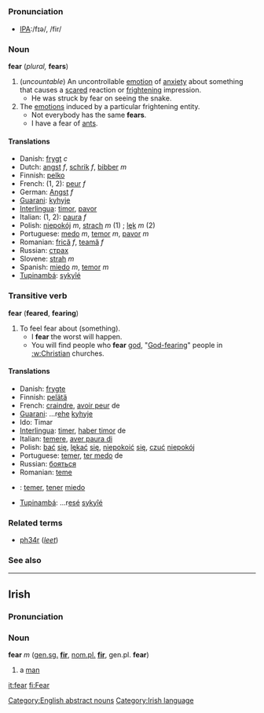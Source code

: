 =={{en}}==

===Pronunciation===
*[[Pronunciation guide|IPA]]:/fɪə/, /fir/

===Noun===
'''fear''' (''plural,'' '''fears''')

#(''uncountable'') An uncontrollable [[emotion]] of [[anxiety]] about something that causes a [[scared]] reaction or [[frightening]] impression. 
#*He was struck by fear on seeing the snake.
#The [[emotion|emotions]] induced by a particular frightening entity.
#* Not everybody has the same '''fears'''.
#*I have a fear of [[:w:ants|ants]].
==== Translations ====
*Danish: [[frygt]] ''c''
*Dutch: [[angst]] ''f'', [[schrik]] ''f'', [[bibber]] ''m''
*Finnish: [[pelko]]
*French: (1, 2): [[peur]] ''f''
*German: [[Angst#German|Angst]] ''f''
*[[Guarani]]: [[kyhyje]]
*[[Interlingua]]: [[timor]], [[pavor]]
*Italian: (1, 2): [[paura]] ''f''
*Polish: [[niepokój]] ''m'', [[strach]] ''m'' (1) ; [[lęk]] ''m'' (2)
*Portuguese: [[medo]] ''m'', [[temor]] ''m'', [[pavor]] ''m''
*Romanian: [[frică]] ''f'', [[teamă]] ''f''
*Russian: [[страх]]
*Slovene: [[strah]] ''m''
*Spanish: [[miedo]] ''m'', [[temor]] ''m''
*[[Tupinambá]]: [[sykyîé]]

===Transitive verb===
'''fear''' ('''feared''', '''fearing''')
#To feel fear about (something).
#* I '''fear''' the worst will happen.
#* You will find people who '''fear''' [[:w:god|god]], "[[God-fearing]]" people in [[:w:Christian]] churches.
====Translations====
*Danish: [[frygte]]
*Finnish: [[pelätä]]
*French: [[craindre]], [[avoir peur]] de
*[[Guarani]]: ...r[[ehe]] [[kyhyje]]
*Ido: Timar
*[[Interlingua]]: [[timer]], [[haber timor]] de
*Italian: [[temere]], [[aver paura di]]
*Polish: [[bać]] [[się]], [[lękać]] [[się]], [[niepokoić]] [[się]], [[czuć]] [[niepokój]]
*Portuguese: [[temer]], [[ter medo]] de
*Russian: [[бояться]]
*Romanian: [[teme]]
*{{es}}: [[temer]], [[tener]] [[miedo]]
*[[Tupinambá]]: ...r[[esé]] [[sykyîé]]

=== Related terms ===
*[[ph34r]] (''[[w:leet|leet]]'')
=== See also ===
{{pedialite}}
{{BE-ready}}
[[Category:English abstract nouns]]
----

==Irish==
===Pronunciation===
{{IPA|[f&#690;ar]}}
===Noun===
'''fear''' ''m'' ([[genitive|gen.]][[singular|sg.]] '''[[fir]]''', [[nominative|nom.]][[plural|pl.]] '''[[fir]]''', gen.pl. '''fear''')

#a [[man]]

[[Category:Irish language]]

[[it:fear]]
[[fi:Fear]]
